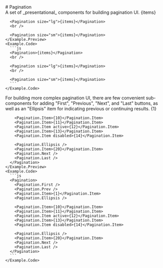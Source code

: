 
<GithubSource name="PaginationDocs.mdx" />
# Pagination

<div className="row gy-5 pt-3">

  <Example title="Example">
    <Example.Intro>
      A set of _presentational_ components for building pagination UI.
    </Example.Intro>
    <Example.Preview>
      <Pagination>{items}</Pagination>
      <br />

      <Pagination size="lg">{items}</Pagination>
      <br />

      <Pagination size="sm">{items}</Pagination>
    </Example.Preview>
    <Example.Code>
      ```js
      <Pagination>{items}</Pagination>
      <br />

      <Pagination size="lg">{items}</Pagination>
      <br />

      <Pagination size="sm">{items}</Pagination>
      ```
    </Example.Code>
  </Example>

  <Example title="More options">
    <Example.Intro>
      For building more complex pagination UI, there are few convenient
      sub-components for adding "First", "Previous", "Next", and "Last"
      buttons, as well as an "Ellipsis" item for indicating
      previous or continuing results.
    </Example.Intro>
    <Example.Preview>
      <Pagination>
        <Pagination.First />
        <Pagination.Prev />
        <Pagination.Item>{1}</Pagination.Item>
        <Pagination.Ellipsis />

        <Pagination.Item>{10}</Pagination.Item>
        <Pagination.Item>{11}</Pagination.Item>
        <Pagination.Item active>{12}</Pagination.Item>
        <Pagination.Item>{13}</Pagination.Item>
        <Pagination.Item disabled>{14}</Pagination.Item>

        <Pagination.Ellipsis />
        <Pagination.Item>{20}</Pagination.Item>
        <Pagination.Next />
        <Pagination.Last />
      </Pagination>
    </Example.Preview>
    <Example.Code>
      ```js
      <Pagination>
        <Pagination.First />
        <Pagination.Prev />
        <Pagination.Item>{1}</Pagination.Item>
        <Pagination.Ellipsis />

        <Pagination.Item>{10}</Pagination.Item>
        <Pagination.Item>{11}</Pagination.Item>
        <Pagination.Item active>{12}</Pagination.Item>
        <Pagination.Item>{13}</Pagination.Item>
        <Pagination.Item disabled>{14}</Pagination.Item>

        <Pagination.Ellipsis />
        <Pagination.Item>{20}</Pagination.Item>
        <Pagination.Next />
        <Pagination.Last />
      </Pagination>
      ```
    </Example.Code>
  </Example>



  <PaginationApi />
</div>
